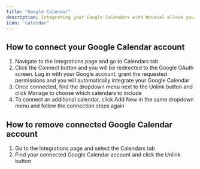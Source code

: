 ```yaml
---
title: "Google Calendar"
description: Integrating your Google Calendars with Novacal allows you to sync your existing calendar events and avoid double bookings. Follow the steps below to connect or disconnect your Google Calendar accounts.
icon: "calendar"
---
```


## How to connect your Google Calendar account

1. Navigate to the Integrations page and go to Calendars tab
2. Click the Connect button and you will be redirected to the Google OAuth screen. Log in with your Google account, grant the requested permissions and you will automatically integrate your Google Calendar
3. Once connected, find the dropdown menu next to the Unlink button and click Manage to choose which calendars to include
4. To connect an additional calendar, click Add New in the same dropdown menu and follow the connection steps again

## How to remove connected Google Calendar account

1. Go to the Integrations page and select the Calendars tab
2. Find your connected Google Calendar account and click the Unlink button
